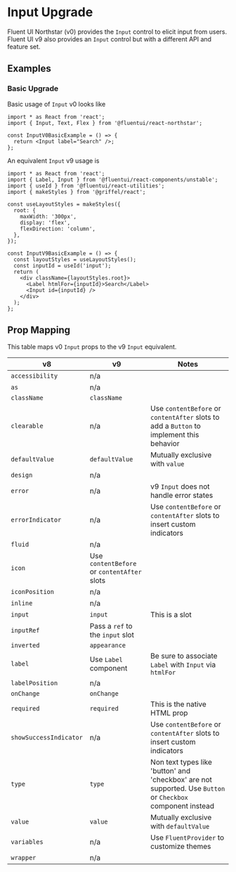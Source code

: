 
<Meta title="Concepts/Upgrading/from v0/Components/Input Upgrade" />

# Input Upgrade

Fluent UI Northstar (v0) provides the `Input` control to elicit input from users. Fluent UI v9 also provides an `Input` control but with a different API and feature set.

## Examples

### Basic Upgrade

Basic usage of `Input` v0 looks like

```tsx
import * as React from 'react';
import { Input, Text, Flex } from '@fluentui/react-northstar';

const InputV0BasicExample = () => {
  return <Input label="Search" />;
};
```

An equivalent `Input` v9 usage is

```tsx
import * as React from 'react';
import { Label, Input } from '@fluentui/react-components/unstable';
import { useId } from '@fluentui/react-utilities';
import { makeStyles } from '@griffel/react';

const useLayoutStyles = makeStyles({
  root: {
    maxWidth: '300px',
    display: 'flex',
    flexDirection: 'column',
  },
});

const InputV9BasicExample = () => {
  const layoutStyles = useLayoutStyles();
  const inputId = useId('input');
  return (
    <div className={layoutStyles.root}>
      <Label htmlFor={inputId}>Search</Label>
      <Input id={inputId} />
    </div>
  );
};
```

## Prop Mapping

This table maps v0 `Input` props to the v9 `Input` equivalent.

| v8                     | v9                                          | Notes                                                                                                       |
| ---------------------- | ------------------------------------------- | ----------------------------------------------------------------------------------------------------------- |
| `accessibility`        | n/a                                         |                                                                                                             |
| `as`                   | n/a                                         |                                                                                                             |
| `className`            | `className`                                 |                                                                                                             |
| `clearable`            | n/a                                         | Use `contentBefore` or `contentAfter` slots to add a `Button` to implement this behavior                    |
| `defaultValue`         | `defaultValue`                              | Mutually exclusive with `value`                                                                             |
| `design`               | n/a                                         |                                                                                                             |
| `error`                | n/a                                         | v9 `Input` does not handle error states                                                                     |
| `errorIndicator`       | n/a                                         | Use `contentBefore` or `contentAfter` slots to insert custom indicators                                     |
| `fluid`                | n/a                                         |                                                                                                             |
| `icon`                 | Use `contentBefore` or `contentAfter` slots |                                                                                                             |
| `iconPosition`         | n/a                                         |                                                                                                             |
| `inline`               | n/a                                         |                                                                                                             |
| `input`                | `input`                                     | This is a slot                                                                                              |
| `inputRef`             | Pass a `ref` to the `input` slot            |                                                                                                             |
| `inverted`             | `appearance`                                |                                                                                                             |
| `label`                | Use `Label` component                       | Be sure to associate `Label` with `Input` via `htmlFor`                                                     |
| `labelPosition`        | n/a                                         |                                                                                                             |
| `onChange`             | `onChange`                                  |                                                                                                             |
| `required`             | `required`                                  | This is the native HTML prop                                                                                |
| `showSuccessIndicator` | n/a                                         | Use `contentBefore` or `contentAfter` slots to insert custom indicators                                     |
| `type`                 | `type`                                      | Non text types like 'button' and 'checkbox' are not supported. Use `Button` or `Checkbox` component instead |
| `value`                | `value`                                     | Mutually exclusive with `defaultValue`                                                                      |
| `variables`            | n/a                                         | Use `FluentProvider` to customize themes                                                                    |
| `wrapper`              | n/a                                         |                                                                                                             |
